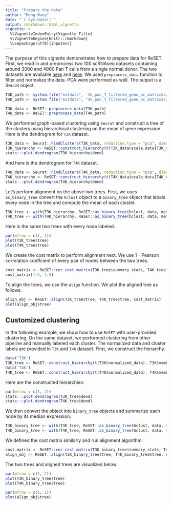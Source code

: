 ```yaml
---
title: "Prepare the data"
author: "Meng Wang"
date: "`r Sys.Date()`"
output: rmarkdown::html_vignette
vignette: >
  %\VignetteIndexEntry{Vignette Title}
  %\VignetteEngine{knitr::rmarkdown}
  \usepackage[utf8]{inputenc}
---
```


The purpose of this vignette demonstrates how to prepare data for ReSET. First, we read in and preprocess two 10X scRNAseq datasets containing around 3000 and 4000 Pan T cells from a single normal donor. The two datasets are available [here](https://support.10xgenomics.com/single-cell-gene-expression/datasets/2.1.0/t_3k) and [here](https://support.10xgenomics.com/single-cell-gene-expression/datasets/2.1.0/t_4k). We used `preprocess_data` function to filter and normalize the data. PCA were performed as well. The output is a Seurat object.

```r
T3K_path <- system.file("extdata", '3k_pan_T_filtered_gene_bc_matrices/GRCh38', package = 'ReSET', mustWork = T)
T4K_path <- system.file("extdata", "4k_pan_T_filtered_gene_bc_matrices/GRCh38", package = 'ReSET', mustWork = T)

T3K_data <- ReSET::preprocess_data(T3K_path)
T4K_data <- ReSET::preprocess_data(T4K_path)
```

We performed graph-based clustering using `Seurat` and construct a tree of the clusters using hierarchical clustering on the mean of gene expression. Here is the dendrogram for `T3K` dataset.

```r
T3K_data <- Seurat::FindClusters(T3K_data, reduction.type = "pca", dims.use = 1:12, resolution = 2, print.output = 0) # 12 clusters
T3K_hierarchy <- ReSET::construct_hierarchy(t(T3K_data@scale.data[T3K_data@var.genes, ]), membership = T3K_data@ident, mean)
stats:::plot.dendrogram(T3K_hierarchy$dend)
```

And here is the dendrogram for `T4K` dataset.

```r
T4K_data <- Seurat::FindClusters(T4K_data, reduction.type = "pca", dims.use = 1:12, resolution = 2, print.output = 0) # 13 clusters
T4K_hierarchy <- ReSET::construct_hierarchy(t(T4K_data@scale.data[T4K_data@var.genes, ]), membership = T4K_data@ident, mean)
stats:::plot.dendrogram(T4K_hierarchy$dend)
```

Let's perform alignment on the above two trees. First, we uses `as_binary_tree` convert the `hclust` object to a `binary_tree` object that labels every node in the tree and compute the mean of each cluster. 

```r
T3K_tree <- with(T3K_hierarchy, ReSET::as_binary_tree(hclust, data, membership, mean))
T4K_tree <- with(T4K_hierarchy, ReSET::as_binary_tree(hclust, data, membership, mean))
```

Here is the same two trees with every node labeled. 

```r
par(mfrow = c(1, 2))
plot(T3K_tree$tree)
plot(T4K_tree$tree)
```

We create the cost matrix to perform alignment next. We use 1 - Pearson correlation coeffcient of every pair of nodes between the two trees. 

```r
cost_matrix <- ReSET::cor_cost_matrix(T3K_tree$summary_stats, T4K_tree$summary_stats)
cost_matrix[1:5, 1:5]
```

To align the trees, we use the `align` function. We plot the aligned tree as follows. 

```r
align_obj <- ReSET::align(T3K_tree$tree, T4K_tree$tree, cost_matrix)
plot(align_obj$tree)
```

## Customized clustering

In the following example, we show how to use `ReSET` with user-provided clustering. On the same dataset, we performed clustering from other pipeline and manually labeled each cluster. The normalized data and cluster labels are provided in `T3K` and `T4K` dataset. First, we construct the hierarchy. 

```r
data('T3K')
T3K_tree <- ReSET::construct_hierarchy(t(T3K$normalized_data), T3K$membership, median)
data('T4K')
T4K_tree <- ReSET::construct_hierarchy(t(T4K$normalized_data), T4K$membership, median)
```

Here are the constructed hierarchies:

```r
par(mfrow = c(1, 2))
stats:::plot.dendrogram(T3K_tree$dend)
stats:::plot.dendrogram(T4K_tree$dend)
```


We then convert the object into `binary_tree` objects and summarize each node by its median expression.

```r
T3K_binary_tree <- with(T3K_tree, ReSET::as_binary_tree(hclust, data, membership, median))
T4K_binary_tree <- with(T4K_tree, ReSET::as_binary_tree(hclust, data, membership, median))
```


We defined the cost matrix similarly and run alignment algorithm. 

```r
cost_matrix <- ReSET::cor_cost_matrix(T3K_binary_tree$summary_stats, T4K_binary_tree$summary_stats)
align_obj <- ReSET::align(T3K_binary_tree$tree, T4K_binary_tree$tree, cost_matrix)
```

The two trees and aligned trees are visualized below. 

```r
par(mfrow = c(1, 2))
plot(T3K_binary_tree$tree)
plot(T4K_binary_tree$tree)
```

```r
par(mfrow = c(1, 1))
plot(align_obj$tree)
```

